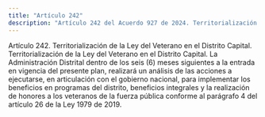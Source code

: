 ```yaml
---
title: "Artículo 242"
description: "Artículo 242 del Acuerdo 927 de 2024. Territorialización de la Ley del Veterano en el Distrito Capital."
---
```


Artículo 242. Territorialización de la Ley del Veterano en el Distrito Capital.
Territorialización de la Ley del Veterano en el Distrito Capital. La Administración Distrital dentro de los seis (6) meses siguientes a la entrada en vigencia del presente plan, realizará un análisis de las acciones a ejecutarse, en articulación con el gobierno nacional, para implementar los beneficios en programas del distrito, beneficios integrales y la realización de honores a los veteranos de la fuerza pública conforme al parágrafo 4 del artículo 26 de la Ley 1979 de 2019.